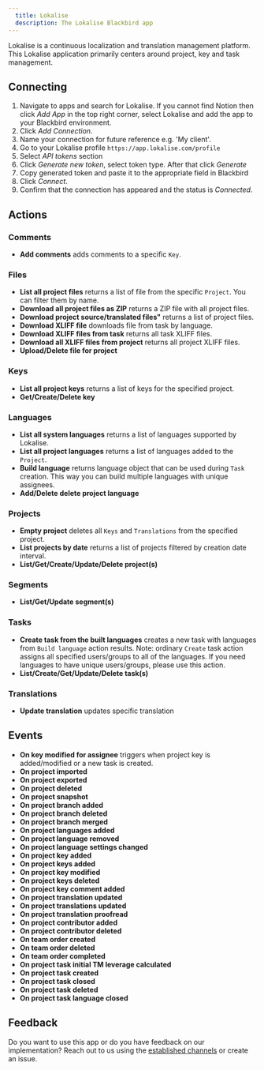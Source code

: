 ```yaml
---
  title: Lokalise
  description: The Lokalise Blackbird app
---
```


<LinkCard title="View on Github" target="_blank" href="https://github.com/bb-io/Lokalise" icon="github" />
 

Lokalise is a continuous localization and translation management platform. This Lokalise application primarily centers around project, key and task management.

## Connecting

1. Navigate to apps and search for Lokalise. If you cannot find Notion then click _Add App_ in the top right corner, select Lokalise and add the app to your Blackbird environment.
2. Click _Add Connection_.
3. Name your connection for future reference e.g. 'My client'.
4. Go to your Lokalise profile `https://app.lokalise.com/profile`
5. Select _API tokens_ section
6. Click _Generate new token_, select token type. After that click _Generate_
7. Copy generated token and paste it to the appropriate field in Blackbird
8. Click _Connect_.
9. Confirm that the connection has appeared and the status is _Connected_.

## Actions

### Comments

- **Add comments** adds comments to a specific `Key`.

### Files

- **List all project files** returns a list of file from the specific `Project`. You can filter them by name.
- **Download all project files as ZIP** returns a ZIP file with all project files.
- **Download project source/translated files"** returns a list of project files.
- **Download XLIFF file** downloads file from task by language.
- **Download XLIFF files from task** returns all task XLIFF files.
- **Download all XLIFF files from project** returns all project XLIFF files.
- **Upload/Delete file for project**

### Keys

- **List all project keys** returns a list of keys for the specified project.
- **Get/Create/Delete key**

### Languages

- **List all system languages** returns a list of languages supported by Lokalise.
- **List all project languages** returns a list of languages added to the `Project`.
- **Build language** returns language object that can be used during `Task` creation. This way you can build multiple languages with unique assignees.
- **Add/Delete delete project language**

### Projects

- **Empty project** deletes all `Keys` and `Translations` from the specified project.
- **List projects by date** returns a list of projects filtered by creation date interval.
- **List/Get/Create/Update/Delete project(s)**

### Segments

- **List/Get/Update segment(s)**

### Tasks

- **Create task from the built languages** creates a new task with languages from `Build language` action results. Note: ordinary `Create` task action assigns all specified users/groups to all of the languages. If you need languages to have unique users/groups, please use this action.
- **List/Create/Get/Update/Delete task(s)**

### Translations

- **Update translation** updates specific translation

## Events

-   **On key modified for assignee** triggers when project key is added/modified or a new task is created.
-   **On project imported**
-   **On project exported**
-   **On project deleted**
-   **On project snapshot**
-   **On project branch added**
-   **On project branch deleted**
-   **On project branch merged**
-   **On project languages added**
-   **On project language removed**
-   **On project language settings changed**
-   **On project key added**
-   **On project keys added**
-   **On project key modified**
-   **On project keys deleted**
-   **On project key comment added**
-   **On project translation updated**
-   **On project translations updated**
-   **On project translation proofread**
-   **On project contributor added**
-   **On project contributor deleted**
-   **On team order created**
-   **On team order deleted**
-   **On team order completed**
-   **On project task initial TM leverage calculated**
-   **On project task created**
-   **On project task closed**
-   **On project task deleted**
-   **On project task language closed**

## Feedback

Do you want to use this app or do you have feedback on our implementation? Reach out to us using the [established channels](https://www.blackbird.io/) or create an issue.

